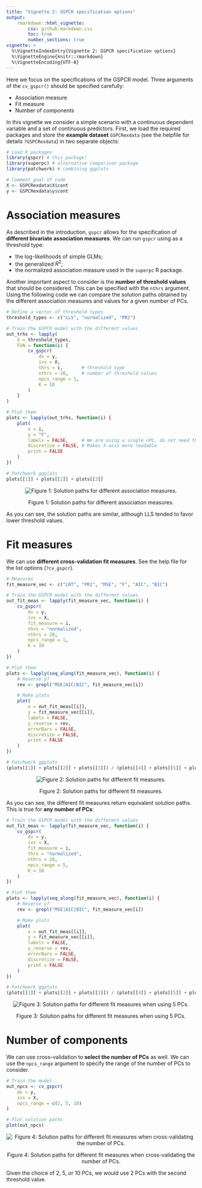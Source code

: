 ```yaml
---
title: "Vignette 2: GSPCR specification options"
output: 
    rmarkdown::html_vignette:
        css: github-markdown.css
        toc: true
        number_sections: true
vignette: >
  %\VignetteIndexEntry{Vignette 2: GSPCR specification options}
  %\VignetteEngine{knitr::rmarkdown}
  %\VignetteEncoding{UTF-8}
---
```




Here we focus on the specifications of the GSPCR model. Three arguments of the `cv_gspcr()` should be specified carefully:

- Association measure
- Fit measure
- Number of components

In this vignette we consider a simple scenario with a continuous dependent variable and a set of continuous predictors. First, we load the required packages and store the **example dataset** `GSPCRexdata` (see the helpfile for details `?GSPCRexdata`) in two separate objects:


```r
# Load R packages
library(gspcr) # this package!
library(superpc) # alternative comparison package
library(patchwork) # combining ggplots

# Comment goal of code
X <- GSPCRexdata$X$cont
y <- GSPCRexdata$y$cont
```


# Association measures

As described in the introduction, `gspcr` allows for the specification of **different bivariate association measures**.
We can run `gspcr` using as a threshold type:

- the log-likelihoods of simple GLMs;
- the generalized $R^2$;
- the normalized association measure used in the `superpc` R package.

Another important aspect to consider is the **number of threshold values** that should be considered.
This can be specified with the `nthrs` argument.
Using the following code we can compare the solution paths obtained by the different association measures and values for a given number of PCs.


```r
# Define a vector of threshold types
threshold_types <- c("LLS", "normalized", "PR2")

# Train the GSPCR model with the different values
out_trhs <- lapply(
    X = threshold_types,
    FUN = function(i) {
        cv_gspcr(
            dv = y,
            ivs = X,
            thrs = i,       # threshold type
            nthrs = 20,     # number of threshold values
            npcs_range = 1, 
            K = 10
        )
    }
)

# Plot them
plots <- lapply(out_trhs, function(i) {
    plot(
        x = i,
        y = "F",
        labels = FALSE,     # We are using a single nPC, do not need the label
        discretize = FALSE, # Makes X-axis more readable
        print = FALSE
    )
})

# Patchwork ggplots
plots[[1]] + plots[[2]] + plots[[3]]
```

<div class="figure" style="text-align: center">
<img src="figure/fig-association-measures-1.svg" alt="Figure 1: Solution paths for different association measures."  />
<p class="caption">Figure 1: Solution paths for different association measures.</p>
</div>

As you can see, the solution paths are similar, although LLS tended to favor lower threshold values.

# Fit measures

We can use **different cross-validation fit measures**.
See the help file for the list options (`?cv_gspcr`).


```r
# Measures
fit_measure_vec <- c("LRT", "PR2", "MSE", "F", "AIC", "BIC")

# Train the GSPCR model with the different values
out_fit_meas <- lapply(fit_measure_vec, function(i) {
    cv_gspcr(
        dv = y,
        ivs = X,
        fit_measure = i,
        thrs = "normalized",
        nthrs = 20,
        npcs_range = 1,
        K = 10
    )
})

# Plot them
plots <- lapply(seq_along(fit_measure_vec), function(i) {
    # Reverse y?
    rev <- grepl("MSE|AIC|BIC", fit_measure_vec[i])

    # Make plots
    plot(
        x = out_fit_meas[[i]],
        y = fit_measure_vec[[i]],
        labels = FALSE,
        y_reverse = rev,
        errorBars = FALSE,
        discretize = FALSE,
        print = FALSE
    )
})

# Patchwork ggplots
(plots[[1]] + plots[[2]] + plots[[3]]) / (plots[[4]] + plots[[5]] + plots[[6]])
```

<div class="figure" style="text-align: center">
<img src="figure/fig-fit-measures-1.svg" alt="Figure 2: Solution paths for different fit measures."  />
<p class="caption">Figure 2: Solution paths for different fit measures.</p>
</div>

As you can see, the different fit measures return equivalent solution paths.
This is true for **any number of PCs**:


```r
# Train the GSPCR model with the different values
out_fit_meas <- lapply(fit_measure_vec, function(i) {
    cv_gspcr(
        dv = y,
        ivs = X,
        fit_measure = i,
        thrs = "normalized",
        nthrs = 20,
        npcs_range = 5,
        K = 10
    )
})

# Plot them
plots <- lapply(seq_along(fit_measure_vec), function(i) {
    # Reverse y?
    rev <- grepl("MSE|AIC|BIC", fit_measure_vec[i])

    # Make plots
    plot(
        x = out_fit_meas[[i]],
        y = fit_measure_vec[[i]],
        labels = FALSE,
        y_reverse = rev,
        errorBars = FALSE,
        discretize = FALSE,
        print = FALSE
    )
})

# Patchwork ggplots
(plots[[1]] + plots[[2]] + plots[[3]]) / (plots[[4]] + plots[[5]] + plots[[6]])
```

<div class="figure" style="text-align: center">
<img src="figure/fig-fit-measures-npc-5-1.svg" alt="Figure 3: Solution paths for different fit measures when using 5 PCs."  />
<p class="caption">Figure 3: Solution paths for different fit measures when using 5 PCs.</p>
</div>

# Number of components

We can use cross-validation to **select the number of PCs** as well.
We can use the `npcs_range` argument to specify the range of the number of PCs to consider.


```r
# Train the model
out_npcs <- cv_gspcr(
    dv = y,
    ivs = X,
    npcs_range = c(2, 5, 10)
)

# Plot solution paths
plot(out_npcs)
```

<div class="figure" style="text-align: center">
<img src="figure/fig-cv-npcs-1.svg" alt="Figure 4: Solution paths for different fit measures when cross-validating the number of PCs."  />
<p class="caption">Figure 4: Solution paths for different fit measures when cross-validating the number of PCs.</p>
</div>

Given the choice of 2, 5, or 10 PCs, we would use 2 PCs with the second threshold value.
